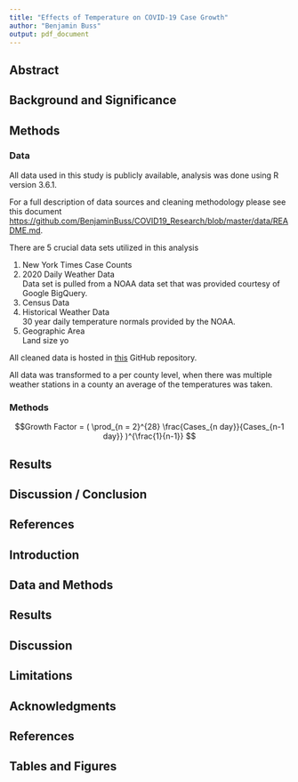 ---
title: "Effects of Temperature on COVID-19 Case Growth"
author: "Benjamin Buss"
output: pdf_document
---

## Abstract




## Background and Significance




## Methods

### Data

All data used in this study is publicly available, analysis was done using R version 3.6.1.

For a full description of data sources and cleaning methodology please see this document <https://github.com/BenjaminBuss/COVID19_Research/blob/master/data/README.md>.

There are 5 crucial data sets utilized in this analysis

(@) New York Times Case Counts  
(@) 2020 Daily Weather Data  
Data set is pulled from a NOAA data set that was provided courtesy of Google BigQuery.
(@) Census Data  
(@) Historical Weather Data  
30 year daily temperature normals provided by the NOAA.
(@) Geographic Area  
Land size yo

All cleaned data is hosted in [this](https://github.com/BenjaminBuss/COVID19_Research/tree/master/data) GitHub repository.

All data was transformed to a per county level, when there was multiple weather stations in a county an average of the temperatures was taken.


### Methods





$$Growth Factor = ( \prod_{n = 2}^{28} \frac{Cases_{n day}}{Cases_{n-1 day}} )^{\frac{1}{n-1}} $$


## Results




## Discussion / Conclusion




## References









## Introduction


## Data and Methods


## Results


## Discussion


## Limitations


## Acknowledgments


## References


## Tables and Figures



